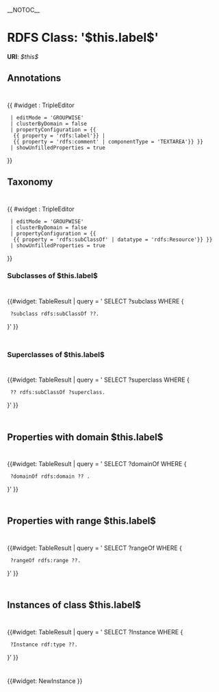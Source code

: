 __NOTOC__

= RDFS Class: '$this.label$' =

'''URI''': ''$this$''

== Annotations == 

<div style="width:650px; padding-top:10px">
{{ #widget : TripleEditor
  | editMode = 'GROUPWISE'
  | clusterByDomain = false
  | propertyConfiguration = {{
   {{ property = 'rdfs:label'}} |
   {{ property = 'rdfs:comment' | componentType = 'TEXTAREA'}} }}
  | showUnfilledProperties = true
}}
</div>

== Taxonomy ==

<div style="width:650px; padding-top:10px">
{{ #widget : TripleEditor
  | editMode = 'GROUPWISE'
  | clusterByDomain = false
  | propertyConfiguration = {{
   {{ property = 'rdfs:subClassOf' | datatype = 'rdfs:Resource'}} }}
  | showUnfilledProperties = true
}}
</div>


=== Subclasses of $this.label$ ===
<div style="width:650px; padding-top:10px; padding-bottom:10px">
{{#widget: TableResult |
query = '
SELECT ?subclass WHERE { 
  ?subclass rdfs:subClassOf ??.  
}'
}}
</div>

=== Superclasses of $this.label$ ===
<div style="width:650px; padding-top:10px; padding-bottom:10px">
{{#widget: TableResult |
query = '
SELECT ?superclass WHERE { 
  ?? rdfs:subClassOf ?superclass.  
}'
}}
</div>

== Properties with domain $this.label$ ==

<div style="width:650px; padding-top:10px; padding-bottom:10px">
{{#widget: TableResult |
query = '
SELECT ?domainOf WHERE { 
  ?domainOf rdfs:domain ?? .  
}'
}}
</div>

== Properties with range $this.label$ ==

<div style="width:650px; padding-top:10px; padding-bottom:10px">
{{#widget: TableResult |
query = '
SELECT ?rangeOf WHERE { 
  ?rangeOf rdfs:range ??.  
}'
}}
</div>

== Instances of class $this.label$ ==

<div style="width:650px; padding-top:10px; padding-bottom:10px">
{{#widget: TableResult |
query = '
SELECT ?Instance WHERE { 
  ?Instance rdf:type ??.  
}'
}}
</div>

{{#widget: NewInstance }}

